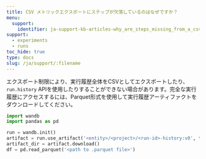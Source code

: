 ```yaml
---
title: CSV メトリックエクスポートにステップが欠落しているのはなぜですか？
menu:
  support:
    identifier: ja-support-kb-articles-why_are_steps_missing_from_a_csv_metric_export
support:
  - experiments
  - runs
toc_hide: true
type: docs
slug: /ja/support/:filename
---
```

エクスポート制限により、実行履歴全体をCSVとしてエクスポートしたり、`run.history` APIを使用したりすることができない場合があります。完全な実行履歴にアクセスするには、Parquet形式を使用して実行履歴アーティファクトをダウンロードしてください。

```python
import wandb
import pandas as pd

run = wandb.init()
artifact = run.use_artifact('<entity>/<project>/<run-id>-history:v0', type='wandb-history')
artifact_dir = artifact.download()
df = pd.read_parquet('<path to .parquet file>')
```